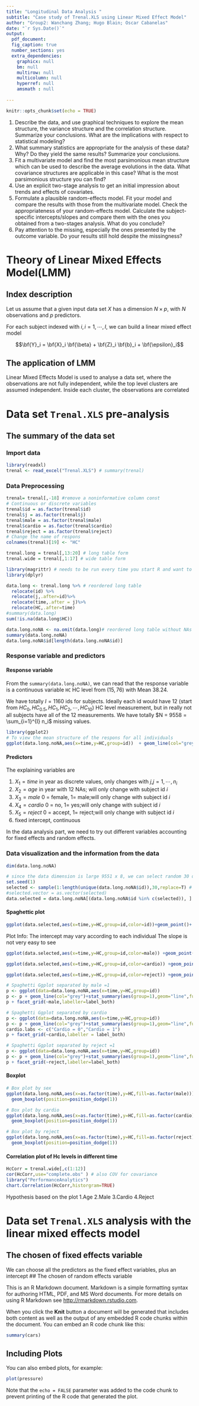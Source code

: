 ```yaml
---
title: "Longitudinal Data Analysis "
subtitle: "Case study of Trenal.XLS using Linear Mixed Effect Model"
author: "Group2: Wanchang Zhang; Hugo Blain; Oscar Cabanelas"
date: "`r Sys.Date()`"
output: 
  pdf_document:
  fig_caption: true
  number_sections: yes
  extra_dependencies:
    graphicx: null
    bm: null 
    multirow: null
    multicolumn: null
    hyperref: null
    amsmath : null
          
---
```

\newpage 
\tableofcontents 
\listoffigures
\listoftables
\newpage

```r
knitr::opts_chunk$set(echo = TRUE)
```


1. Describe the data, and use graphical techniques to explore the mean structure, the variance structure and the correlation structure. Summarize your conclusions. What are the implications with respect to statistical modeling? 
2. What summary statistics are appropriate for the analysis of these data? Why? Do they yield the same results? Summarize your conclusions. 
3. Fit a multivariate model and find the most parsimonious mean structure which can be used to describe the average evolutions in the data. What covariance structures are applicable in this case? What is the most parsimonious structure you can find? 
4. Use an explicit two-stage analysis to get an initial impression about trends and effects of covariates. 
5. Formulate a plausible random-effects model. Fit your model and compare the results with those from the multivariate model. Check the appropriateness of your random-effects model. Calculate the subject-specific intercepts/slopes and compare them with the ones you obtained from a two-stages analysis. What do you conclude? 
6. Pay attention to the missing, especially the ones presented by the outcome variable. Do your results still hold despite the missingness?


# Theory of Linear Mixed Effects Model(LMM)
## Index description
Let us assume that a given input data set $X$ has a dimension $N \times p$, with $N$ observations and $p$ predictors.

For each subject indexed with $i, i = 1,\cdots,I$, we can build a linear mixed effect model 

$$\bf{Y}_i = \bf{X}_i \bf{\beta} + \bf{Z}_i \bf{b}_i + \bf{\epsilon}_i$$

## The application of LMM 
Linear Mixed Effects Model is used to analyse a data set, where the observations are not fully independent, while the top level clusters are assumed independent. Inside each cluster, the observations are correlated 

# Data set `Trenal.XLS` pre-analysis
## The summary of the data set

### Import data
```r
library(readxl)
trenal <- read_excel("Trenal.XLS") # summary(trenal)
```


### Data Preprocessing


```r
trenal= trenal[,-18] #remove a noninformative column const
# Continuous or discrete variables
trenal$id = as.factor(trenal$id)
trenal$j = as.factor(trenal$j)
trenal$male = as.factor(trenal$male)
trenal$cardio = as.factor(trenal$cardio)
trenal$reject = as.factor(trenal$reject)
# Change the name of respons
colnames(trenal)[19] <- "HC"

trenal.long = trenal[,13:20] # long table form 
trenal.wide = trenal[,1:17] # wide table form

library(magrittr) # needs to be run every time you start R and want to use %>%
library(dplyr)   

data.long <- trenal.long %>% # reordered long table 
  relocate(id) %>%
  relocate(j,.after=id)%>%
  relocate(time,.after = j)%>%
  relocate(HC,.after=time)
#summary(data.long)
sum(!is.na(data.long$HC))

data.long.noNA <- na.omit(data.long)# reordered long table without NAs
summary(data.long.noNA)
data.long.noNA$id[length(data.long.noNA$id)]
```

### Response variable and predictors
#### Response variable
From the `summary(data.long.noNA)`, we can read that the response variable is a continuous variable `HC` HC level from $(15,76)$ with Mean $38.24$.

We have totally $I = 1160$ ids for subjects. Ideally each id would have $12$ (start from $HC_0,HC_{0.5},HC_1,HC_2,\cdots,HC_{10}$) HC level measurement, but in really not all subjects have all of the $12$ measurements. We have totally $N = 9558 = \sum_{i=1}^{I} n_i$ missing values. 

```r
library(ggplot2)
# To view the mean structure of the respons for all individuals
ggplot(data.long.noNA,aes(x=time,y=HC,group=id))  + geom_line(col="grey")+stat_summary(aes(group=1),geom="line",fun=mean,linewidth=2)
```


#### Predictors
The explaining variables are 

1. $X_1=time$ in year as discrete values, only changes with $j$,$j = 1,\cdots,n_i$
2. $X_2=age$ in year with 12 NAs; will only change with subject id $i$
3. $X_3 = male$ 0 = female, 1= male;will only change with subject id $i$
4. $X_4 = cardio$ 0 = no, 1= yes;will only change with subject id $i$
5. $X_5 = reject$ 0 = accept, 1= reject;will only change with subject id $i$
6. fixed intercept, continuous

In the data analysis part, we need to try out different variables accounting for fixed effects and random effects.
<!-- [Formal Data Analysis](#data-set-`trenal.xls`-analysis-with-the-linear-mixed-effects-model) -->


### Data visualization and the information from the data
```r
dim(data.long.noNA)
```


```r
# since the data dimension is large 9551 x 8, we can select random 30 data to have a look 
set.seed(1)
selected <- sample(1:length(unique(data.long.noNA$id)),30,replace=T) # random samples and permutations
#selected.vector = as.vector(selected)
data.selected = data.long.noNA[(data.long.noNA$id %in% c(selected)), ] 
```

#### Spaghettic plot
```r
ggplot(data.selected,aes(x=time,y=HC,group=id,color=id))+geom_point()+ geom_line()+theme_light()
```
Plot Info:
The intercept may vary according to each individual
The slope is not very easy to see

```r
ggplot(data.selected,aes(x=time,y=HC,group=id,color=male)) +geom_point()+ geom_line()+theme_light()
```
```r
ggplot(data.selected,aes(x=time,y=HC,group=id,color=cardio)) +geom_point()+ geom_line()+theme_light()
```

```r
ggplot(data.selected,aes(x=time,y=HC,group=id,color=reject)) +geom_point()+ geom_line()+theme_light()
```

```r
# Spaghetti Ggplot separated by male =1
p <- ggplot(data=data.long.noNA,aes(x=time,y=HC,group=id))
p <- p + geom_line(col="grey")+stat_summary(aes(group=1),geom="line",fun=mean,linewidth=2)
p + facet_grid(~male,labeller=label_both)

```


```r
# Spaghetti Ggplot separated by cardio
p <- ggplot(data=data.long.noNA,aes(x=time,y=HC,group=id))
p <- p + geom_line(col="grey")+stat_summary(aes(group=1),geom="line",fun=mean,linewidth=2)
cardio.labs <- c("Cardio = 0","Cardio = 1")
p + facet_grid(~cardio,labeller = label_both) 
```
```r
# Spaghetti Ggplot separated by reject =1
p <- ggplot(data=data.long.noNA,aes(x=time,y=HC,group=id))
p <- p + geom_line(col="grey")+stat_summary(aes(group=1),geom="line",fun=mean,linewidth=2)
p + facet_grid(~reject,labeller=label_both)

```

#### Boxplot
```r
# Box plot by sex
ggplot(data.long.noNA,aes(x=as.factor(time),y=HC,fill=as.factor(male)))+ 
  geom_boxplot(position=position_dodge(1))
```

```r
# Box plot by cardio
ggplot(data.long.noNA,aes(x=as.factor(time),y=HC,fill=as.factor(cardio)))+ 
  geom_boxplot(position=position_dodge(1))
```

```r
# Box plot by reject
ggplot(data.long.noNA,aes(x=as.factor(time),y=HC,fill=as.factor(reject)))+ 
  geom_boxplot(position=position_dodge(1))
```
#### Correlation plot of Hc levels in different time

```r
HcCorr = trenal.wide[,c(1:12)]
cor(HcCorr,use="complete.obs" ) # also COV for covariance
library("PerformanceAnalytics")
chart.Correlation(HcCorr,historgram=TRUE)
```


Hypothesis based on the plot
1.Age
2.Male
3.Cardio
4.Reject



# Data set `Trenal.XLS` analysis with the linear mixed effects model 
<!-- #[Formal Data Analysis](#Data set `Trenal.XLS` analysis with the linear mixed effects model) -->

## The chosen of fixed effects variable
We can choose all the predictors as the fixed effect variables, plus an intercept
## The chosen of random effects variable


This is an R Markdown document. Markdown is a simple formatting syntax for authoring HTML, PDF, and MS Word documents. For more details on using R Markdown see <http://rmarkdown.rstudio.com>.

When you click the **Knit** button a document will be generated that includes both content as well as the output of any embedded R code chunks within the document. You can embed an R code chunk like this:

```r
summary(cars)
```

## Including Plots

You can also embed plots, for example:

```r
plot(pressure)
```

Note that the `echo = FALSE` parameter was added to the code chunk to prevent printing of the R code that generated the plot.

